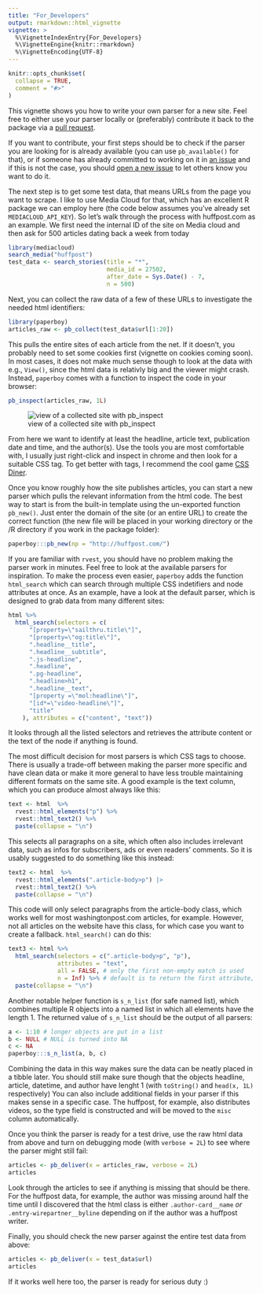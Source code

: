 ```yaml
---
title: "For_Developers"
output: rmarkdown::html_vignette
vignette: >
  %\VignetteIndexEntry{For_Developers}
  %\VignetteEngine{knitr::rmarkdown}
  %\VignetteEncoding{UTF-8}
---
```


```r
knitr::opts_chunk$set(
  collapse = TRUE,
  comment = "#>"
)
```

This vignette shows you how to write your own parser for a new site.
Feel free to either use your parser locally or (preferably) contribute it back to the package via a [pull request](https://github.com/JBGruber/paperboy/pulls).

If you want to contribute, your first steps should be to check if the parser you are looking for is already available (you can use `pb_available()` for that), or if someone has already committed to working on it in [an issue](https://github.com/JBGruber/paperboy/issues) and if this is not the case, you should [open a new issue](https://github.com/JBGruber/paperboy/issues/new) to let others know you want to do it.

The next step is to get some test data, that means URLs from the page you want to scrape.
I like to use Media Cloud for that, which has an excellent R package we can employ here (the code below assumes you've already set `MEDIACLOUD_API_KEY`).
So let's walk through the process with huffpost.com as an example.
We first need the internal ID of the site on Media cloud and then ask for 500 articles dating back a week from today

```r
library(mediacloud)
search_media("huffpost")
test_data <- search_stories(title = "*",
                            media_id = 27502,
                            after_date = Sys.Date() - 7,
                            n = 500)
```

Next, you can collect the raw data of a few of these URLs to investigate the needed html identifiers:

```r
library(paperboy)
articles_raw <- pb_collect(test_data$url[1:20])
```

This pulls the entire sites of each article from the net.
If it doesn't, you probably need to set some cookies first (vignette on cookies coming soon).
In most cases, it does not make much sense though to look at the data with e.g., `View()`, since the html data is relativly big and the viewer might crash.
Instead, `paperboy` comes with a function to inspect the code in your browser:

```r
pb_inspect(articles_raw, 1L)
```

![view of a collected site with pb_inspect]()

From here we want to identify at least the headline, article text, publication date and time, and the author(s).
Use the tools you are most comfortable with, I usually just right-click and inspect in chrome and then look for a suitable CSS tag.
To get better with tags, I recommend the cool game [CSS Diner](https://flukeout.github.io/).

Once you know roughly how the site publishes articles, you can start a new parser which pulls the relevant information from the html code.
The best way to start is from the built-in template using the un-exported function `pb_new()`.
Just enter the domain of the site (or an entire URL) to create the correct function (the new file will be placed in your working directory or the /R directory if you work in the package folder):

```r
paperboy:::pb_new(np = "http://huffpost.com/")
```

If you are familiar with `rvest`, you should have no problem making the parser work in minutes.
Feel free to look at the available parsers for inspiration.
To make the process even easier, `paperboy` adds the function `html_search` which can search through multiple CSS indetifiers and node attributes at once.
As an example, have a look at the default parser, which is designed to grab data from many different sites:

```r
html %>%
  html_search(selectors = c(
      "[property=\"sailthru.title\"]",
      "[property=\"og:title\"]",
      ".headline__title",
      ".headline__subtitle",
      ".js-headline",
      ".headline",
      ".pg-headline",
      ".headline>h1",
      ".headline__text",
      "[property =\"mol:headline\"]",
      "[id*=\"video-headline\"]",
      "title"
    ), attributes = c("content", "text"))
```

It looks through all the listed selectors and retrieves the attribute content or the text of the node if anything is found.

The most difficult decision for most parsers is which CSS tags to choose.
There is usually a trade-off between making the parser more specific and have clean data or make it more general to have less trouble maintaining different formats on the same site.
A good example is the text column, which you can produce almost always like this:

```r
text <- html  %>%
  rvest::html_elements("p") %>%
  rvest::html_text2() %>%
  paste(collapse = "\n")
```

This selects all paragraphs on a site, which often also includes irrelevant data, such as infos for subscribers, ads or even readers' comments.
So it is usably suggested to do something like this instead:

```r
text2 <- html  %>%
  rvest::html_elements(".article-body>p") |> 
  rvest::html_text2() %>%
  paste(collapse = "\n")
```

This code will only select paragraphs from the article-body class, which works well for most washingtonpost.com articles, for example.
However, not all articles on the website have this class, for which case you want to create a fallback.
`html_search()` can do this:

```r
text3 <- html %>%
  html_search(selectors = c(".article-body>p", "p"), 
              attributes = "text", 
              all = FALSE, # only the first non-empty match is used
              n = Inf) %>% # default is to return the first attribute, we want all paragraphs
  paste(collapse = "\n")
```

Another notable helper function is `s_n_list` (for safe named list), which combines multiple R objects into a named list in which all elements have the length 1.
The returned value of `s_n_list` should be the output of all parsers:

```r
a <- 1:10 # longer objects are put in a list
b <- NULL # NULL is turned into NA
c <- NA
paperboy:::s_n_list(a, b, c)
```

Combining the data in this way makes sure the data can be neatly placed in a tibble later.
You should still make sure though that the objects headline, article, datetime, and author have lenght 1 (with `toString()` and `head(x, 1L)` respectively)
You can also include additional fields in your parser if this makes sense in a specific case.
The huffpost, for example, also distributes videos, so the type field is constructed and will be moved to the `misc` column automatically.

Once you think the parser is ready for a test drive, use the raw html data from above and turn on debugging mode (with `verbose = 2L`) to see where the parser might still fail: 

```r
articles <- pb_deliver(x = articles_raw, verbose = 2L)
articles
```

Look through the articles to see if anything is missing that should be there.
For the huffpost data, for example, the author was missing around half the time until I discovered that the html class is either `.author-card__name` *or* `.entry-wirepartner__byline` depending on if the author was a huffpost writer.

Finally, you should check the new parser against the entire test data from above:

```r
articles <- pb_deliver(x = test_data$url)
articles
```

If it works well here too, the parser is ready for serious duty :)

<!-- TODO: add description how to write tests -->
